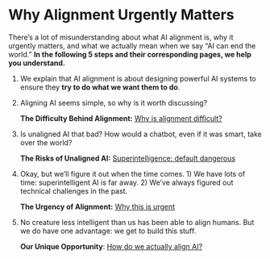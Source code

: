 
# Why Alignment Urgently Matters

<Promise>
  There’s a lot of misunderstanding about what AI alignment is, why it urgently
  matters, and what we actually mean when we say “AI can end the world.”
  <b>
    In the following 5 steps and their corresponding pages, we help you
    understand.
  </b>
</Promise>

1. <LinkBadge
     link="/what-is-alignment"
     text="What exactly is AI “alignment”?"
   /> We explain that AI alignment is about designing powerful AI systems to ensure
   they **try to do what we want them to do**.

2. Aligning AI seems simple, so why is it worth discussing?

   **The Difficulty Behind Alignment:** [Why is alignment difficult?](https://www.notion.so/Why-is-alignment-difficult-385f815223004c148a1e6879afe10bcf?pvs=21)

3. Is unaligned AI that bad? How would a chatbot, even if it was smart, take over the world?

   **The Risks of Unaligned AI:** [Superintelligence: default dangerous](https://www.notion.so/Superintelligence-default-dangerous-9ef0d11a444845eda56b09077b781547?pvs=21)

4. Okay, but we’ll figure it out when the time comes. 1) We have lots of time: superintelligent AI is far away. 2) We’ve always figured out technical challenges in the past.

   **The Urgency of Alignment:** [Why this is urgent](https://www.notion.so/Why-this-is-urgent-af137b54fa664cf0b214a0385c1c3fd1?pvs=21)

5. No creature less intelligent than us has been able to align humans. But we do have one advantage: we get to build this stuff.

   **Our Unique Opportunity**: [How do we actually align AI?](https://www.notion.so/How-do-we-actually-align-AI-2eddeb9538e848c8b45b2b4701ee5afc?pvs=21)
